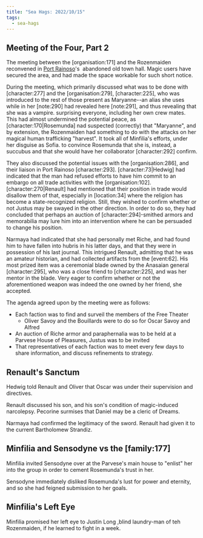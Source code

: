 ```yaml
---
title: "Sea Hags: 2022/10/15"
tags:
  - sea-hags
---
```


## Meeting of the Four, Part 2

The meeting between the \[organisation:171] and the Rozenmaiden reconvened in
[Port Rainoso](../../locations/port-rainoso.mdx)'s  abandoned old town hall.
Magic users have secured the area, and had made the space workable for such
short notice.

During the meeting, which primarily discussed what was to be done with
\[character:277] and the \[organisation:279], \[character:225], who was
introduced to the rest of those present as Maryanne--an alias she uses while in
her \[note:290] had revealed here \[note:291], and thus revealing that she was
a vampire. surprising everyone, including her own crew mates. This had almost
undermined the potential peace, as \[character:170|Rosemunda] nad suspected
(correctly) that "Maryanne", and by extension, the Rozenmaiden had something to
do with the attacks on her magical human trafficking "harvest". It took all of
Minfilia's efforts, under her disguise as Sofia. to convince Rosemunda that she
is, instead, a succubus and that she would have her collaborator
\[character:292] confirm.

They also discussed the potential issues with the \[organisation:286], and
their liaison in Port Rainoso \[character:293]. \[character:73|Hedwig] had
indicated that the man had refused efforts to have him commit to an embargo on
all trade activities with the \[organisation:102].
\[character:270|Renault] had mentioned that their position in trade would
disallow them of that, especially in \[location:34] where the religion has
become a state-recognized religion. Still, they wished to confirm whether or not
Justus may be swayed in the other direction. In order to do so, they had
concluded that perhaps an auction of \[character:294]-smithed armors and
memorabilia may lure him into an intervention where he can be persuaded to
change his position.

Narmaya had indicated that she had personally met Riche, and had found him to
have fallen into hubris in his latter days, and that they were in possession of
his last journal. This intrigued Renault, admitting that he was an amateur
historian, and had collected artifacts from the \[event:62]. His most prized
item was a ceremonial blade owned by the Anasaian general \[character:295], who
was a close friend to \[character:225], and was her mentor in the blade. Very
eager to confirm whether or not the aforementioned weapon was indeed the one
owned by her friend, she accepted.

The agenda agreed upon by the meeting were as follows:

* Each faction was to find and surveil the members of the Free Theater
  * Oliver Savoy and the Bouillards were to do so for Oscar Savoy and Alfred
* An auction of Riche armor and paraphernalia was to be held at a Parvese House
  of Pleasures, Justus was to be invited
* That representatives of each faction was to meet every few days to share
  information, and discuss refinements to strategy.

## Renault's Sanctum

Hedwig told Renault and Oliver that Oscar was under their supervision and
directives.

Renault discussed his son, and his son's condition of magic-induced narcolepsy.
Pecorine surmises that Daniel may be a cleric of Dreams.

Narmaya had confirmed the legitimacy of the sword. Renault had given it to the
current Bartholomew Strandiz.

## Minfilia and Sensodyne vs the \[family:177]

Minfilia invited Sensodyne over at the Parvese's main house to "enlist" her into
the group in order to cement Rosemunda's trust in her. 

Sensodyne immediately disliked Rosemunda's lust for power and eternity, and so
she had feigned submission to her goals.

## Minfilia's Left Eye

Minfilia promised her left eye to Justin Long ,blind laundry-man of teh
Rozenmaiden, if he learned to fight in a week.
